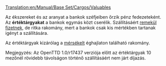 [[Translation:en/Manual/Base Set/Cargos/Valuables]]

{{hu/Rakomány|név=Értéktárgyak
|kép=en/Valuables.png|termeli=[[hu/Manual/Base Set/Industries/Bank|bank]], kizárólag mérsékelt éghajlaton
|fogadja=[[hu/Manual/Base Set/Industries/Bank|bank]]
}}
Az ékszereket és az aranyat a bankok széfjeiben őrzik pénz fedezeteként. Az '''értéktárgyakat''' a bankok egymás közt cserélik. Szállításáért [[hu/Manual/Game Mechanics/Main Page#A szállítás kifizetése|remekül fizetnek]], de ritka rakomány, mert a bankok csak kis mértékben tartanak igényt a szállítására.

Az értéktárgyak kizárólag a [[hu/Manual/Éghajlatok#Mérsékelt|mérsékelt]] éghajlaton található rakomány.


Megjegyzés: Az OpenTTD 1.0/r17437 verziója előtt az értéktárgyak 10 mezőnél rövidebb távolságon történő szállításáért nem járt díjazás.

{{hu/Navbox Rakomány}}